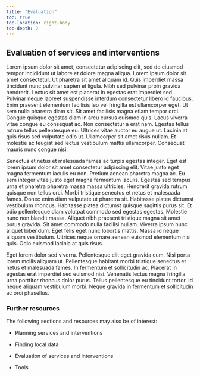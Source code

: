 ```yaml
---
title: "Evaluation"
toc: true
toc-location: right-body
toc-depth: 2
---
```


## Evaluation of services and interventions

Lorem ipsum dolor sit amet, consectetur adipiscing elit, sed do eiusmod tempor incididunt ut labore et dolore magna aliqua. Lorem ipsum dolor sit amet consectetur. Ut pharetra sit amet aliquam id. Quis imperdiet massa tincidunt nunc pulvinar sapien et ligula. Nibh sed pulvinar proin gravida hendrerit. Lectus sit amet est placerat in egestas erat imperdiet sed. Pulvinar neque laoreet suspendisse interdum consectetur libero id faucibus. Enim praesent elementum facilisis leo vel fringilla est ullamcorper eget. Ut sem nulla pharetra diam sit. Sit amet facilisis magna etiam tempor orci. Congue quisque egestas diam in arcu cursus euismod quis. Lacus viverra vitae congue eu consequat ac. Non consectetur a erat nam. Egestas tellus rutrum tellus pellentesque eu. Ultrices vitae auctor eu augue ut. Lacinia at quis risus sed vulputate odio ut. Ullamcorper sit amet risus nullam. Et molestie ac feugiat sed lectus vestibulum mattis ullamcorper. Consequat mauris nunc congue nisi.

Senectus et netus et malesuada fames ac turpis egestas integer. Eget est lorem ipsum dolor sit amet consectetur adipiscing elit. Vitae justo eget magna fermentum iaculis eu non. Pretium aenean pharetra magna ac. Eu sem integer vitae justo eget magna fermentum iaculis. Egestas sed tempus urna et pharetra pharetra massa massa ultricies. Hendrerit gravida rutrum quisque non tellus orci. Morbi tristique senectus et netus et malesuada fames. Donec enim diam vulputate ut pharetra sit. Habitasse platea dictumst vestibulum rhoncus. Habitasse platea dictumst quisque sagittis purus sit. Et odio pellentesque diam volutpat commodo sed egestas egestas. Molestie nunc non blandit massa. Aliquet nibh praesent tristique magna sit amet purus gravida. Sit amet commodo nulla facilisi nullam. Viverra ipsum nunc aliquet bibendum. Eget felis eget nunc lobortis mattis. Massa id neque aliquam vestibulum. Ultrices neque ornare aenean euismod elementum nisi quis. Odio euismod lacinia at quis risus.

Eget lorem dolor sed viverra. Pellentesque elit eget gravida cum. Nisi porta lorem mollis aliquam ut. Pellentesque habitant morbi tristique senectus et netus et malesuada fames. In fermentum et sollicitudin ac. Placerat in egestas erat imperdiet sed euismod nisi. Venenatis lectus magna fringilla urna porttitor rhoncus dolor purus. Tellus pellentesque eu tincidunt tortor. Id neque aliquam vestibulum morbi. Neque gravida in fermentum et sollicitudin ac orci phasellus.

### Further resources

The following sections and resources may also be of interest:

-   Planning services and interventions

-   Finding local data

-   Evaluation of services and interventions

-   Tools
